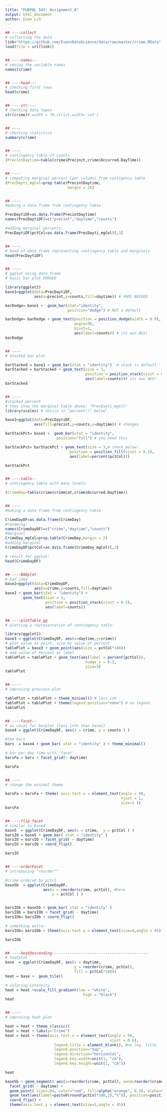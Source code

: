 ```yaml
---
title: "PUBPOL 543: Assignment_8"
output: html_document
author: Evan Lih
---
```


```r
## ----collect
# collecting the data
link="https://github.com/EvansDataScience/data/raw/master/crime.RData"
load(file = url(link))


## ----names--
# seeing the variable names
names(crime)


## ----head---
# checking first rows
head(crime)


## ----str----
# checking data types
str(crime)#,width = 70,strict.width='cut')


## ---- 
# checking statistics
summary(crime)


## ---- 
# contingency table of counts
(PrecintDaytime=table(crime$Precinct,crime$Occurred.DayTime))


## ---- 
# computing marginal percent (per column) from contigency table
(PrecDayti_mgCol=prop.table(PrecintDaytime,
                            margin = 2))


## ---- 
#making a data frame from contingency table

PrecDaytiDF=as.data.frame(PrecintDaytime)
names(PrecDaytiDF)=c("precint","daytime","counts")

#adding marginal percents:
PrecDaytiDF$pctCol=as.data.frame(PrecDayti_mgCol)[,3]


## ---- 
# head of data frame representing contingency table and marginals
head(PrecDaytiDF)


## ---- 
# ggplot using data frame
# basic bar plot DODGED

library(ggplot2)
base1=ggplot(data=PrecDaytiDF, 
             aes(x=precint,y=counts,fill=daytime)) # VARS NEEDED

barDodge= base1 +  geom_bar(stat="identity",
                            position="dodge") # NOT a default

barDodge= barDodge + geom_text(position = position_dodge(width = 0.9),
                               angle=90,
                               hjust=1,
                               aes(label=counts)) # its own AES!
barDodge


## ---- 
# Stacked bar plot

barStacked = base1 + geom_bar(stat = "identity")  # stack is default
barStacked = barStacked + geom_text(size = 3,
                                    position = position_stack(vjust = 0.5),
                                    aes(label=counts))# its own AES!
barStacked


## ---- 
#stacked percent
# they show the marginal table above: "PrecDayti_mgCol"
library(scales) # notice in 'percent()" below"

base2=ggplot(data=PrecDaytiDF, 
             aes(fill=precint,y=counts,x=daytime)) # changes

barStackPct= base1 +  geom_bar(stat = "identity",
                       position="fill") # you need this

barStackPct= barStackPct + geom_text(size = 3,# check below:
                             position = position_fill(vjust = 0.5),
                             aes(label=percent(pctCol)))

barStackPct


## ----table--
# contingency table with many levels:

(CrimeDay=table(crime$crimecat,crime$Occurred.DayTime))


## ---- 
#making a data frame from contingency table

CrimeDayDF=as.data.frame(CrimeDay)
#renaming:
names(CrimeDayDF)=c("crime","daytime","counts")
#marginal
CrimeDay_mgCol=prop.table(CrimeDay,margin = 2)
#adding marginal
CrimeDayDF$pctCol=as.data.frame(CrimeDay_mgCol)[,3]

# result for ggplot:
head(CrimeDayDF)


## ----BADplot
# bad idea
base2=ggplot(data=CrimeDayDF,
             aes(x=crime,y=counts,fill=daytime))
base2 + geom_bar(stat = "identity") + 
        geom_text(size = 3, 
                  position = position_stack(vjust = 0.5),
                  aes(label=counts))


## ----plotTable_gg
# plotting a representation of contingency table:

library(ggplot2)                           
base3 = ggplot(CrimeDayDF, aes(x=daytime,y=crime)) 
# plot value as point, size by value of percent
tablePlot = base3 + geom_point(aes(size = pctCol*100)) 
# add value of Percent as label
tablePlot = tablePlot + geom_text(aes(label = percent(pctCol)),
                                    nudge_x = 0.2,
                                    size=3)
tablePlot


## ---- 
# improving previous plot

tablePlot = tablePlot + theme_minimal() # less ink
tablePlot = tablePlot + theme(legend.position="none") # no legend
tablePlot


## ----facet--
# as usual for barplot (less info than base1)
base4 = ggplot(CrimeDayDF, aes(x = crime, y = counts ) ) 

#the bars
bars  = base4 + geom_bar( stat = "identity" ) + theme_minimal()

# bar per day time with 'facet'
barsFa = bars + facet_grid(~ daytime) 

barsFa


## ---- 
# change the minimal theme

barsFa = barsFa + theme( axis.text.x = element_text(angle = 90,
                                                    hjust = 1,
                                                    size=3 ))
barsFa


## ----flip_facet
# similar to base4
base5  = ggplot(CrimeDayDF, aes(x = crime,  y = pctCol ) ) 
barsIO = base5 + geom_bar( stat = "identity" )
barsIO = barsIO + facet_grid( ~ daytime) 
barsIO = barsIO + coord_flip()

barsIO


## ----orderFacet
# introducing "reorder""

#crime ordered by pctcl
base5b  = ggplot(CrimeDayDF, 
                 aes(x = reorder(crime, pctCol), #here
                     y = pctCol ) ) 


barsIOb = base5b + geom_bar( stat = "identity" )
barsIOb = barsIOb + facet_grid( ~ daytime) 
barsIOb= barsIOb + coord_flip() 

# something extra:
barsIOb= barsIOb + theme(axis.text.y = element_text(size=4,angle = 45)) 

barsIOb


## ----heatDescending-------------------------------------------
# heatplot
base  = ggplot(CrimeDayDF, aes(x = daytime, 
                               y = reorder(crime, pctCol), 
                               fill = pctCol*100)) 
heat = base +  geom_tile()

# coloring intensity
heat = heat +scale_fill_gradient(low = "white", 
                                   high = "black")
heat


## ---- 
# improving heat plot

heat = heat + theme_classic() 
heat = heat + labs(y="Crime")
heat = heat + theme(axis.text.x = element_text(angle = 90, 
                                               vjust = 0.6), 
                      legend.title = element_blank(), #no leg. title 
                      legend.position="top", 
                      legend.direction="horizontal",
                      legend.key.width=unit(1, "cm"),
                      legend.key.height=unit(1, "cm")) 

heat

```


```r
base5b + geom_segment( aes(x=reorder(crime, pctCol), xend=reorder(crime, pctCol), y=0, yend=pctCol)) +
  facet_grid( ~ daytime) +
  geom_point( size=.04, color="red", fill=alpha("orange", 0.3), alpha=0.7, shape=21, stroke=2) +
  geom_text(aes(label=paste0(round(pctCol*100,2),"%")), position=position_dodge(width=0.9), vjust=-0.50, hjust = -.050, size = 3) +
  coord_flip() +
  theme(axis.text.y = element_text(size=5,angle = 45)) 
```
